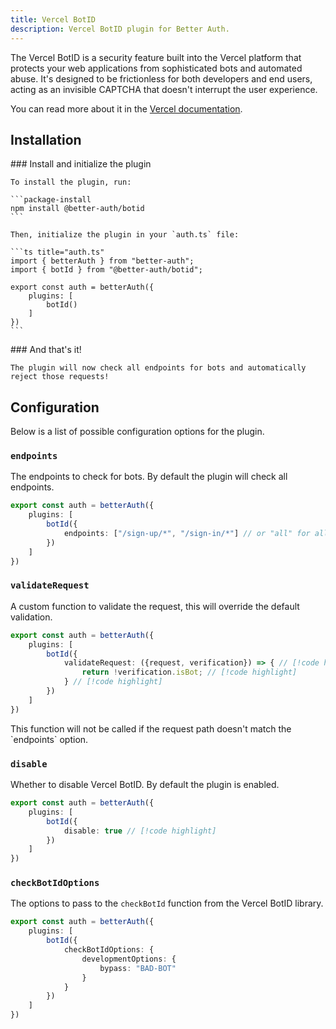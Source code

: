 ```yaml
---
title: Vercel BotID
description: Vercel BotID plugin for Better Auth.
---
```


The Vercel BotID is a security feature built into the Vercel platform that protects your web applications from sophisticated
bots and automated abuse. It's designed to be frictionless for both developers and end users,
acting as an invisible CAPTCHA that doesn't interrupt the user experience.

You can read more about it in the [Vercel documentation](https://vercel.com/docs/botid#get-started-with-botid).

## Installation

<Steps>
  <Step>
    ### Install and initialize the plugin

    To install the plugin, run:

    ```package-install
    npm install @better-auth/botid
    ```

    Then, initialize the plugin in your `auth.ts` file:

    ```ts title="auth.ts"
    import { betterAuth } from "better-auth";
    import { botId } from "@better-auth/botid";

    export const auth = betterAuth({
        plugins: [
            botId()
        ]
    })
    ```
  </Step>
  <Step>
    ### And that's it!

    The plugin will now check all endpoints for bots and automatically reject those requests!
  </Step>
</Steps>

## Configuration

Below is a list of possible configuration options for the plugin.

### `endpoints`

The endpoints to check for bots. By default the plugin will check all endpoints.

```ts
export const auth = betterAuth({
    plugins: [
        botId({
            endpoints: ["/sign-up/*", "/sign-in/*"] // or "all" for all endpoints // [!code highlight]
        })
    ]
})
```

### `validateRequest`

A custom function to validate the request, this will override the default validation.


```ts
export const auth = betterAuth({
    plugins: [
        botId({
            validateRequest: ({request, verification}) => { // [!code highlight]
                return !verification.isBot; // [!code highlight]
            } // [!code highlight]
        })
    ]
})
```

<Callout>
    This function will not be called if the request path doesn't match the `endpoints` option.
</Callout>


### `disable`

Whether to disable Vercel BotID. By default the plugin is enabled.

```ts
export const auth = betterAuth({
    plugins: [
        botId({
            disable: true // [!code highlight]
        })
    ]
})
```

### `checkBotIdOptions`

The options to pass to the `checkBotId` function from the Vercel BotID library.

```ts
export const auth = betterAuth({
    plugins: [
        botId({
            checkBotIdOptions: {
                developmentOptions: {
                    bypass: "BAD-BOT"
                }
            }
        })
    ]
})
```